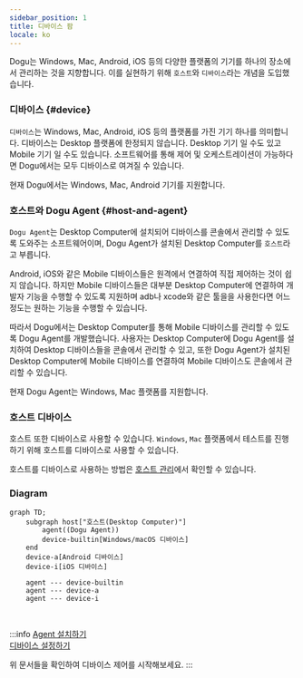 ```yaml
---
sidebar_position: 1
title: 디바이스 팜
locale: ko
---
```


Dogu는 Windows, Mac, Android, iOS 등의 다양한 플랫폼의 기기를 하나의 장소에서 관리하는 것을 지향합니다.
이를 실현하기 위해 `호스트`와 `디바이스`라는 개념을 도입했습니다.

### 디바이스 {#device}

`디바이스`는 Windows, Mac, Android, iOS 등의 플랫폼를 가진 기기 하나를 의미합니다. 디바이스는 Desktop 플랫폼에 한정되지 않습니다. Desktop 기기 일 수도 있고 Mobile 기기 일 수도 있습니다.
소프트웨어를 통해 제어 및 오케스트레이션이 가능하다면 Dogu에서는 모두 디바이스로 여겨질 수 있습니다.

현재 Dogu에서는 Windows, Mac, Android 기기를 지원합니다.

### 호스트와 Dogu Agent {#host-and-agent}

`Dogu Agent`는 Desktop Computer에 설치되어 디바이스를 콘솔에서 관리할 수 있도록 도와주는 소프트웨어이며, Dogu Agent가 설치된 Desktop Computer를 `호스트`라고 부릅니다.

Android, iOS와 같은 Mobile 디바이스들은 원격에서 연결하여 직접 제어하는 것이 쉽지 않습니다.
하지만 Mobile 디바이스들은 대부분 Desktop Computer에 연결하여 개발자 기능을 수행할 수 있도록 지원하며 adb나 xcode와 같은 툴을을 사용한다면 어느정도는 원하는 기능을 수행할 수 있습니다.

따라서 Dogu에서는 Desktop Computer를 통해 Mobile 디바이스를 관리할 수 있도록 Dogu Agent를 개발했습니다.
사용자는 Desktop Computer에 Dogu Agent를 설치하여 Desktop 디바이스들을 콘솔에서 관리할 수 있고,
또한 Dogu Agent가 설치된 Desktop Computer에 Mobile 디바이스를 연결하여 Mobile 디바이스도 콘솔에서 관리할 수 있습니다.

현재 Dogu Agent는 Windows, Mac 플랫폼를 지원합니다.

### 호스트 디바이스

호스트 또한 디바이스로 사용할 수 있습니다. `Windows`, `Mac` 플랫폼에서 테스트를 진행하기 위해 호스트를 디바이스로 사용할 수 있습니다.

호스트를 디바이스로 사용하는 방법은 [호스트 관리](/management/organization/device-farm/host-management)에서 확인할 수 있습니다.

### Diagram

```mermaid
graph TD;
    subgraph host["호스트(Desktop Computer)"]
        agent((Dogu Agent))
        device-builtin[Windows/macOS 디바이스]
    end
    device-a[Android 디바이스]
    device-i[iOS 디바이스]

    agent --- device-builtin
    agent --- device-a
    agent --- device-i

```

<br />

:::info
[Agent 설치하기](host)  
[디바이스 설정하기](device/settings)

위 문서들을 확인하여 디바이스 제어를 시작해보세요.
:::
